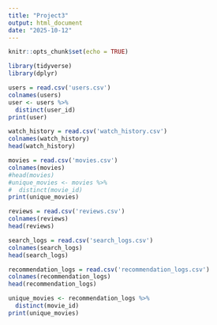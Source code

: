 ```yaml
---
title: "Project3"
output: html_document
date: "2025-10-12"
---
```


```r
knitr::opts_chunk$set(echo = TRUE)
```
```r
library(tidyverse)
library(dplyr)
```

```r
users = read.csv('users.csv')
colnames(users)
user <- users %>%
  distinct(user_id)
print(user)
```

```r
watch_history = read.csv('watch_history.csv')
colnames(watch_history)
head(watch_history)
```
```r
movies = read.csv('movies.csv')
colnames(movies)
#head(movies)
#unique_movies <- movies %>%
#  distinct(movie_id)
print(unique_movies)
```

```r
reviews = read.csv('reviews.csv')
colnames(reviews)
head(reviews)
```

```r
search_logs = read.csv('search_logs.csv')
colnames(search_logs)
head(search_logs)
```
```r
recommendation_logs = read.csv('recommendation_logs.csv')
colnames(recommendation_logs)
head(recommendation_logs)

unique_movies <- recommendation_logs %>%
  distinct(movie_id)
print(unique_movies)
```
